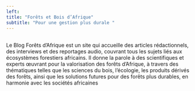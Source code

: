 ```yaml
---
left:
title: "Forêts et Bois d’Afrique"
subtitle: "Pour une gestion plus durale "
---
```


## 

Le Blog Forêts d’Afrique est un site qui accueille des articles rédactionnels, des interviews et des reportages audio, couvrant tous les sujets liés aux écosystèmes forestiers africains. Il donne la parole à des scientifiques et experts œuvrant pour la valorisation des forêts d’Afrique, à travers des thématiques telles que les sciences du bois, l’écologie, les produits dérivés des forêts, ainsi que les solutions futures pour des forêts plus durables, en harmonie avec les sociétés africaines

